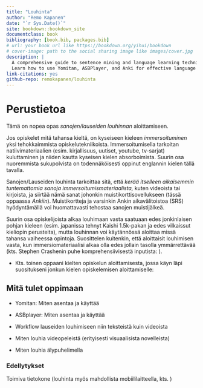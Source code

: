 ```yaml
--- 
title: "Louhinta"
author: "Remo Kapanen"
date: "`r Sys.Date()`"
site: bookdown::bookdown_site
documentclass: book
bibliography: [book.bib, packages.bib]
# url: your book url like https://bookdown.org/yihui/bookdown
# cover-image: path to the social sharing image like images/cover.jpg
description: |
  A comprehensive guide to sentence mining and language learning techniques.
  Learn how to use Yomitan, ASBPlayer, and Anki for effective language acquisition.
link-citations: yes
github-repo: remokapanen/louhinta
---
```


# Perustietoa {-}

Tämä on nopea opas *sanojen/lauseiden louhinnan* aloittamiseen. 

Jos opiskelet mitä tahansa kieltä, on kyseiseen kieleen _immersoituminen_ yksi tehokkaimmista opiskelutekniikoista. Immersoitumisella tarkoitan natiivimateriaalien (esim. kirjallisuus, uutiset, youtube, tv-sarjat) kuluttaminen ja niiden kautta kyseisen kielen absorboimista. Suurin osa nuoremmista sukupolvista on todennäköisesti oppinut englannin kielen tällä tavalla. 

Sanojen/Lauseiden louhinta tarkoittaa sitä, että _kerää itselleen aikaisemmin tuntemattomia sanoja immersoitumismateriaalista,_ kuten videoista tai kirjoista, ja siirtää nämä sanat johonkin muistikorttisovellukseen (tässä oppaassa *Ankiin*). Muistikortteja ja varsinkin Ankin aikavälitoistoa (SRS) hyödyntämällä voi huomattavasti tehostaa sanojen muistijälkeä. 

Suurin osa opiskelijoista alkaa louhimaan vasta saatuaan edes jonkinlaisen pohjan kieleen (esim. japanissa tehnyt Kaishi 1.5k-pakan ja edes vilkaissut kieliopin perusteita), mutta louhinnan voi käytännössä aloittaa missä tahansa vaiheessa opintoja. 
Suosittelen kuitenkin, että aloittaisit louhimisen vasta, kun immersiomateriaalisi alkaa olla edes jollain tasolla ymmärrettävää (kts. Stephen Crashenin puhe komprehensiivisestä inputista: ). 

- Kts. toinen oppaani kielten opiskelun aloittamisesta, jossa käyn läpi suositukseni jonkun kielen opiskelemisen aloittamiselle: 

## Mitä tulet oppimaan {-}

- Yomitan: Miten asentaa ja käyttää

- ASBplayer: Miten asentaa ja käyttää

- Workflow lauseiden louhimiseen niin teksteistä kuin videoista 

- Miten louhia videopeleistä (erityisesti visuaalisista novelleista)

- Miten louhia älypuhelimella 

### Edellytykset {-}
Toimiva tietokone (louhinta myös mahdollista mobiililaitteella, kts. )